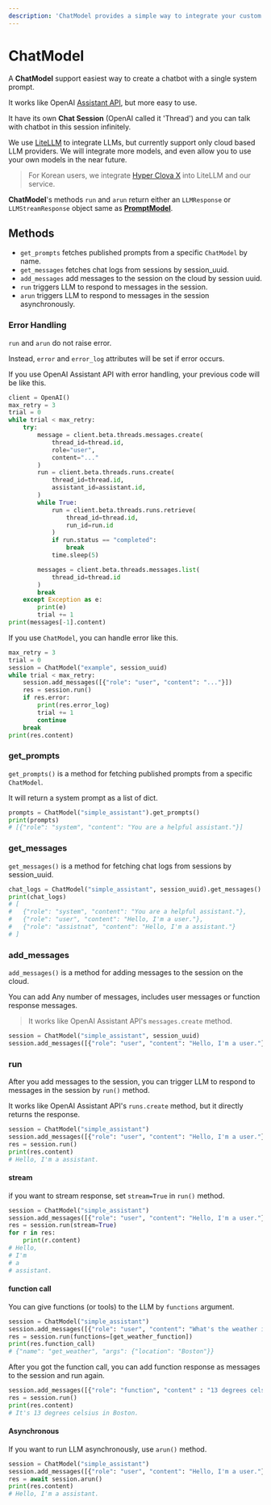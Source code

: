 ```yaml
---
description: 'ChatModel provides a simple way to integrate your custom chatbots into your codebase - in just a few lines of code.'
---
```


# ChatModel

A **ChatModel** support easiest way to create a chatbot with a single system prompt.

It works like OpenAI [Assistant API](https://platform.openai.com/docs/assistants/overview), but more easy to use.

It have its own **Chat Session** (OpenAI called it 'Thread') and you can talk with chatbot in this session infinitely.

We use [LiteLLM](https://github.com/BerriAI/litellm) to integrate LLMs, but currently support only cloud based LLM providers. We will integrate more models, and even allow you to use your own models in the near future.

> For Korean users, we integrate [Hyper Clova X](https://clova.ai/hyperclova) into LiteLLM and our service.

**ChatModel**'s methods `run` and `arun` return either an `LLMResponse` or `LLMStreamResponse` object same as [**PromptModel**](/docs/integrations/python-sdk/promptmodel).

## Methods

- `get_prompts` fetches published prompts from a specific `ChatModel` by name.
- `get_messages` fetches chat logs from sessions by session_uuid.
- `add_messages` add messages to the session on the cloud by session uuid.
- `run` triggers LLM to respond to messages in the session.
- `arun` triggers LLM to respond to messages in the session asynchronously.

### Error Handling

`run` and `arun` do not raise error.

Instead, `error` and `error_log` attributes will be set if error occurs.

If you use OpenAI Assistant API with error handling, your previous code will be like this.

```python
client = OpenAI()
max_retry = 3
trial = 0
while trial < max_retry:
	try:
		message = client.beta.threads.messages.create(
			thread_id=thread.id,
			role="user",
			content="..."
		)
		run = client.beta.threads.runs.create(
			thread_id=thread.id,
			assistant_id=assistant.id,
		)
		while True:
			run = client.beta.threads.runs.retrieve(
				thread_id=thread.id,
				run_id=run.id
			)
			if run.status == "completed":
				break
			time.sleep(5)

		messages = client.beta.threads.messages.list(
			thread_id=thread.id
		)
		break
	except Exception as e:
		print(e)
		trial += 1
print(messages[-1].content)
```

If you use `ChatModel`, you can handle error like this.

```python
max_retry = 3
trial = 0
session = ChatModel("example", session_uuid)
while trial < max_retry:
	session.add_messages([{"role": "user", "content": "..."}])
	res = session.run()
	if res.error:
		print(res.error_log)
		trial += 1
		continue
	break
print(res.content)
```

### get_prompts

`get_prompts()` is a method for fetching published prompts from a specific `ChatModel`.

It will return a system prompt as a list of dict.

```python
prompts = ChatModel("simple_assistant").get_prompts()
print(prompts)
# [{"role": "system", "content": "You are a helpful assistant."}]
```

### get_messages

`get_messages()` is a method for fetching chat logs from sessions by session_uuid.

```python
chat_logs = ChatModel("simple_assistant", session_uuid).get_messages()
print(chat_logs)
# [
#	{"role": "system", "content": "You are a helpful assistant."},
#   {"role": "user", "content": "Hello, I'm a user."},
#   {"role": "assistnat", "content": "Hello, I'm a assistant."}
# ]
```

### add_messages

`add_messages()` is a method for adding messages to the session on the cloud.

You can add Any number of messages, includes user messages or function response messages.

> It works like OpenAI Assistant API's `messages.create` method.

```python
session = ChatModel("simple_assistant", session_uuid)
session.add_messages([{"role": "user", "content": "Hello, I'm a user."}])
```

### run

After you add messages to the session, you can trigger LLM to respond to messages in the session by `run()` method.

It works like OpenAI Assistant API's `runs.create` method, but it directly returns the response.

```python
session = ChatModel("simple_assistant")
session.add_messages([{"role": "user", "content": "Hello, I'm a user."}])
res = session.run()
print(res.content)
# Hello, I'm a assistant.
```

#### stream

if you want to stream response, set `stream=True` in `run()` method.

```python
session = ChatModel("simple_assistant")
session.add_messages([{"role": "user", "content": "Hello, I'm a user."}])
res = session.run(stream=True)
for r in res:
	print(r.content)
# Hello,
# I'm
# a
# assistant.
```

#### function call

You can give functions (or tools) to the LLM by `functions` argument.

```python
session = ChatModel("simple_assistant")
session.add_messages([{"role": "user", "content": "What's the weather in Boston?"}])
res = session.run(functions=[get_weather_function])
print(res.function_call)
# {"name": "get_weather", "args": {"location": "Boston"}}
```

After you got the function call, you can add function response as messages to the session and run again.

```python
session.add_messages([{"role": "function", "content" : "13 degrees celsius"}])
res = session.run()
print(res.content)
# It's 13 degrees celsius in Boston.
```

#### Asynchronous

If you want to run LLM asynchronously, use `arun()` method.

```python
session = ChatModel("simple_assistant")
session.add_messages([{"role": "user", "content": "Hello, I'm a user."}])
res = await session.arun()
print(res.content)
# Hello, I'm a assistant.
```
